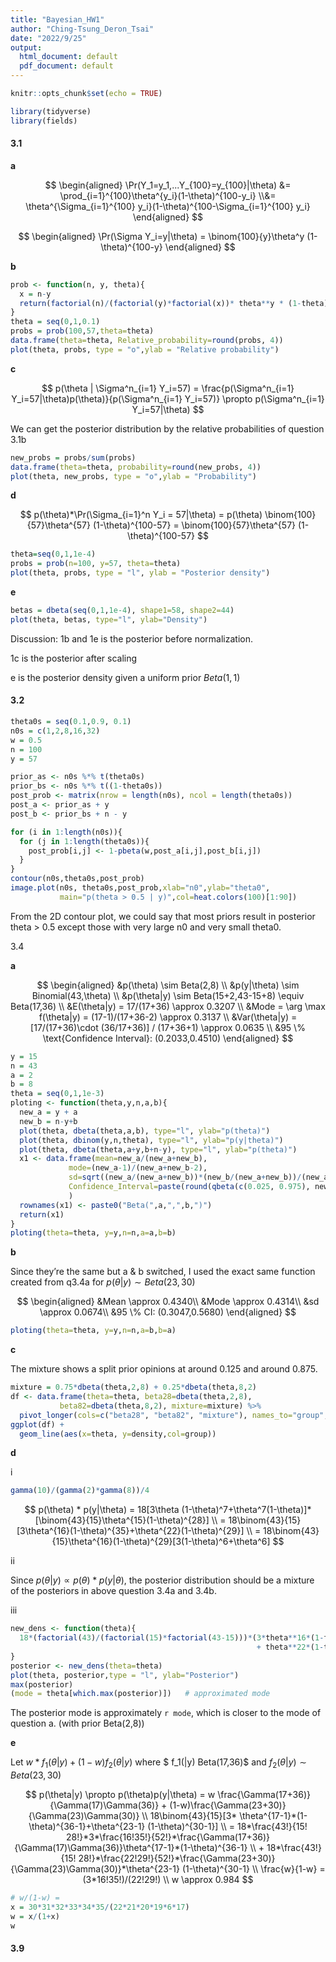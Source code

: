 ```yaml
---
title: "Bayesian_HW1"
author: "Ching-Tsung_Deron_Tsai"
date: "2022/9/25"
output:
  html_document: default
  pdf_document: default
---
```


```r
knitr::opts_chunk$set(echo = TRUE)
```

```r
library(tidyverse)
library(fields)
```



#### 3.1

**a**

$$
\begin{aligned}
\Pr(Y_1=y_1,...Y_{100}=y_{100}|\theta) &= \prod_{i=1}^{100}\theta^{y_i}(1-\theta)^{100-y_i} \\&= \theta^{\Sigma_{i=1}^{100} y_i}(1-\theta)^{100-\Sigma_{i=1}^{100} y_i}
\end{aligned}
$$

$$
\begin{aligned}
\Pr(\Sigma Y_i=y|\theta) = \binom{100}{y}\theta^y (1-\theta)^{100-y}
\end{aligned}
$$

**b**

```r
prob <- function(n, y, theta){
  x = n-y
  return(factorial(n)/(factorial(y)*factorial(x))* theta**y * (1-theta)**(x))
}
theta = seq(0,1,0.1)
probs = prob(100,57,theta=theta)
data.frame(theta=theta, Relative_probability=round(probs, 4))
plot(theta, probs, type = "o",ylab = "Relative probability")
```

**c**

$$
p(\theta | \Sigma^n_{i=1} Y_i=57) = \frac{p(\Sigma^n_{i=1} Y_i=57|\theta)p(\theta)}{p(\Sigma^n_{i=1} Y_i=57)} 
\propto p(\Sigma^n_{i=1} Y_i=57|\theta)
$$

We can get the posterior distribution by the relative probabilities of question 3.1b 

```r
new_probs = probs/sum(probs)
data.frame(theta=theta, probability=round(new_probs, 4))
plot(theta, new_probs, type = "o",ylab = "Probability")
```

**d**

$$
p(\theta)*\Pr(\Sigma_{i=1}^n Y_i = 57|\theta) = p(\theta) \binom{100}{57}\theta^{57} (1-\theta)^{100-57} = \binom{100}{57}\theta^{57} (1-\theta)^{100-57} 
$$

```r
theta=seq(0,1,1e-4)
probs = prob(n=100, y=57, theta=theta)
plot(theta, probs, type = "l", ylab = "Posterior density")
```

**e**

```r
betas = dbeta(seq(0,1,1e-4), shape1=58, shape2=44)
plot(theta, betas, type="l", ylab="Density")
```

Discussion:
1b and 1e is the posterior before normalization. 

1c is the posterior after scaling

e is the posterior density given a uniform prior $Beta(1,1)$

#### 3.2

```r
theta0s = seq(0.1,0.9, 0.1)
n0s = c(1,2,8,16,32)
w = 0.5
n = 100
y = 57

prior_as <- n0s %*% t(theta0s)
prior_bs <- n0s %*% t((1-theta0s))
post_prob <- matrix(nrow = length(n0s), ncol = length(theta0s))
post_a <- prior_as + y
post_b <- prior_bs + n - y

for (i in 1:length(n0s)){
  for (j in 1:length(theta0s)){
    post_prob[i,j] <- 1-pbeta(w,post_a[i,j],post_b[i,j])
  }
}
contour(n0s,theta0s,post_prob)
image.plot(n0s, theta0s,post_prob,xlab="n0",ylab="theta0",
           main="p(theta > 0.5 | y)",col=heat.colors(100)[1:90])
```

From the 2D contour plot, we could say that most priors result in posterior theta > 0.5 except those with very large n0 and very small theta0.

3.4

**a**

$$
\begin{aligned}
&p(\theta) \sim Beta(2,8) \\
&p(y|\theta) \sim Binomial(43,\theta) \\
&p(\theta|y) \sim Beta(15+2,43-15+8) \equiv Beta(17,36) \\
&E(\theta|y) = 17/(17+36) \approx 0.3207 \\
&Mode = \arg \max f(\theta|y) = (17-1)/(17+36-2) \approx 0.3137 \\
&Var(\theta|y) = [17/(17+36)\cdot (36/17+36)] / (17+36+1) \approx 0.0635 \\
&95 \% \text{Confidence Interval}: (0.2033,0.4510)
\end{aligned}
$$

```r
y = 15
n = 43
a = 2
b = 8
theta = seq(0,1,1e-3)
ploting <- function(theta,y,n,a,b){
  new_a = y + a
  new_b = n-y+b
  plot(theta, dbeta(theta,a,b), type="l", ylab="p(theta)")   
  plot(theta, dbinom(y,n,theta), type="l", ylab="p(y|theta)")
  plot(theta, dbeta(theta,a+y,b+n-y), type="l", ylab="p(theta)")
  x1 <- data.frame(mean=new_a/(new_a+new_b),
             mode=(new_a-1)/(new_a+new_b-2),
             sd=sqrt((new_a/(new_a+new_b))*(new_b/(new_a+new_b))/(new_a+new_b+1)),
             Confidence_Interval=paste(round(qbeta(c(0.025, 0.975), new_a, new_b),4), collapse = ",")
             )
  rownames(x1) <- paste0("Beta(",a,",",b,")")
  return(x1)
}
ploting(theta=theta, y=y,n=n,a=a,b=b)
```

**b**

Since they're the same but a & b switched, I used the exact same function created from q3.4a for $p(\theta|y)\sim Beta(23,30)$

$$
\begin{aligned}
&Mean \approx 0.4340\\
&Mode \approx 0.4314\\
&sd \approx 0.0674\\
&95 \% CI: (0.3047,0.5680) 
\end{aligned}
$$

```r
ploting(theta=theta, y=y,n=n,a=b,b=a)
```

**c**

The mixture shows a split prior opinions at around 0.125 and around 0.875. 

```r
mixture = 0.75*dbeta(theta,2,8) + 0.25*dbeta(theta,8,2)
df <- data.frame(theta=theta, beta28=dbeta(theta,2,8),
           beta82=dbeta(theta,8,2), mixture=mixture) %>%
  pivot_longer(cols=c("beta28", "beta82", "mixture"), names_to="group", values_to = "density")
ggplot(df) +
  geom_line(aes(x=theta, y=density,col=group))
```

**d**

i

```r
gamma(10)/(gamma(2)*gamma(8))/4
```


$$
p(\theta) * p(y|\theta) = 18[3\theta (1-\theta)^7+\theta^7(1-\theta)]*[\binom{43}{15}\theta^{15}(1-\theta)^{28}] \\
= 18\binom{43}{15}[3\theta^{16}(1-\theta)^{35}+\theta^{22}(1-\theta)^{29}] \\
= 18\binom{43}{15}\theta^{16}(1-\theta)^{29}[3(1-\theta)^6+\theta^6]
$$

ii

Since $p(\theta|y) \propto p(\theta) * p(y|\theta)$, the posterior distribution should be a mixture of the posteriors in above question 3.4a and 3.4b. 

iii

```r
new_dens <- function(theta){
  18*(factorial(43)/(factorial(15)*factorial(43-15)))*(3*theta**16*(1-theta)**35 
                                                       + theta**22*(1-theta)**29)
}
posterior <- new_dens(theta=theta)
plot(theta, posterior,type = "l", ylab="Posterior")
max(posterior)
(mode = theta[which.max(posterior)])   # approximated mode
```

The posterior mode is approximately `r mode`, which is closer to the mode of question a. (with prior Beta(2,8))

**e**

Let $w * f_1(\theta|y)+ (1-w)f_2(\theta|y)$ where $ f_1(\theta|y) \sim Beta(17,36)$ and $f_2(\theta|y) \sim Beta(23,30)$ 

$$
p(\theta|y) \propto p(\theta)p(y|\theta) = w \frac{\Gamma(17+36)}{\Gamma(17)\Gamma(36)} + (1-w)\frac{\Gamma(23+30)}{\Gamma(23)\Gamma(30)}
\\
18\binom{43}{15}[3* \theta^{17-1}*(1-\theta)^{36-1}+\theta^{23-1} (1-\theta)^{30-1}] \\
= 18*\frac{43!}{15! 28!}*3*\frac{16!35!}{52!}*\frac{\Gamma(17+36)}{\Gamma(17)\Gamma(36)}\theta^{17-1}*(1-\theta)^{36-1} \\
+ 18*\frac{43!}{15! 28!}*\frac{22!29!}{52!}*\frac{\Gamma(23+30)}{\Gamma(23)\Gamma(30)}*\theta^{23-1} (1-\theta)^{30-1} \\
\frac{w}{1-w} = (3*16!35!)/(22!29!) \\
w \approx 0.984
$$

```r
# w/(1-w) = 
x = 30*31*32*33*34*35/(22*21*20*19*6*17)
w = x/(1+x)
w
```




#### 3.9



















